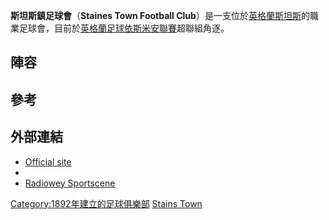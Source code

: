 {{Infobox football club
| clubname = 斯坦斯鎮足球會
| image    = <!-- 檔案不存在 [[Image:Staines_Town_F.C.jpg|150px]] -->
| fullname = Staines Town Football Club
| nickname = "The Swans", "The Massive"
| founded  = {{start date and age|df=yes|1892}}
| ground   = [http://toolserver.org/~geohack/geohack.php?pagename=Staines_Town_F.C.&params=51_25_11.02_N_0_30_07.44_W_type:landmark_region:GB Wheatsheaf Park], [[Staines-upon-Thames|Staines-upon-Thames]]
| capacity = 3,009 (300 seated & 800 covered)
| chairman = Matthew Boon
| manager  = [[Nicky_Forster|Nicky Forster]]
| league   = [[英格蘭足球依斯米安聯賽|英格蘭足球依斯米安聯賽]]超聯組
| season   = 2014–15
| position = [[英格蘭足球議會南部聯賽|英格蘭足球議會南部聯賽]], 21 (降級)
| pattern_la1 =  | pattern_b1 =_bluehoophigh | pattern_ra1 =  | pattern_so1=_hoops_yellow
| leftarm1 = FFFF00 | body1 = FFFF00 | rightarm1 = FFFF00 | shorts1 = 0000FF | socks1 = 0000FF |
pattern_la2 = _bluewhite_cuffs | pattern_b2 =  | pattern_ra2 = _bluewhite_cuffs | leftarm2 = ffffff | body2 = ffffff | rightarm2 = ffffff | shorts2 = fffffw | socks2 = ffffff |
}}
'''斯坦斯鎮足球會'''（'''Staines Town Football Club'''）是一支位於[[英格蘭|英格蘭]][[斯坦斯|斯坦斯]]的職業足球會，目前於[[英格蘭足球依斯米安聯賽|英格蘭足球依斯米安聯賽]]超聯組角逐。

==陣容==
{{football squad start}}
{{fs player| no= | nat=England | pos=GK | name=Harry Churchill}}
{{fs player| no= | nat=England | pos=GK | name=Phil Clarke}}
{{fs player| no= | nat=England | pos=GK | name=[[Jack_Turner_(footballer)|Jack Turner]]}}
{{fs player| no= | nat=England | pos=DF | name=Ben Adewinmbi}}
{{fs player| no= | nat=England | pos=DF | name=Jack Bennett}}
{{fs player| no= | nat=England | pos=DF | name=Inderdeep Birk}}
{{fs player| no= | nat=England | pos=DF | name=Jeremy Boyake}}
{{fs player| no= | nat=England | pos=DF | name=Lewis Collins}}
{{fs player| no= | nat=England | pos=DF | name=Erivaldo Felix}}
{{fs player| no= | nat=England | pos=DF | name=Mitchell Gough}}
{{fs player| no= | nat=Ireland | pos=DF | name=[[Joe_O'Cearuill|Joe O'Cearuill]]}}
{{fs player| no= | nat=England | pos=DF | name=[[Darren_Purse|Darren Purse]]}}
{{Fs player | no= | nat=Saudi Arabia | pos=MF | name=[[Ahmed_Abdulla|Ahmed Abdulla]]}}
{{football squad mid}}
{{Fs player | no= | nat=England | pos=MF | name=Tommy Brewer}}
{{fs player| no= | nat=England | pos=MF | name=Ashley Lodge}}
{{fs player| no= | nat=England | pos=MF | name=Prince M'Bengui}}
{{fs player| no= | nat=England | pos=MF | name=Callum McAllister}}
{{fs player| no= | nat=England | pos=MF | name=Aaron Okuleye}}
{{fs player| no= | nat=England | pos=MF | name=Chace O'Neill}}
{{fs player| no= | nat=England | pos=MF | name=Billy Oram}}
{{fs player| no= | nat=England | pos=MF | name=Terence VanCouten}}
{{fs player| no= | nat=England | pos=FW | name=Pat Cox}}
{{fs player| no= | nat=England | pos=FW | name=Jack Hutchison}}
{{fs player| no= | nat=Jamaica | pos=FW | name=Michael Kalu}}
{{fs player| no= | nat=England | pos=FW | name=Warren Thomas}}
{{fs player| no= | nat=England | pos=FW | name=Luke Wanadio}}
{{football squad end}}

==參考==
{{Reflist}}

==外部連結==
*[http://stainestownfootballclub.co.uk/ Official site] {{Wayback|url=http://stainestownfootballclub.co.uk/ |date=20201218031915 }}
*{{fchd|id=STAINEST|name=Staines Town}}
*[http://www.radiowey.co.uk Radiowey Sportscene] {{Wayback|url=http://www.radiowey.co.uk/ |date=20130928023135 }}

[[Category:1892年建立的足球俱樂部|Category:1892年建立的足球俱樂部]]
[[Category:薩里郡足球俱樂部|Stains Town]]